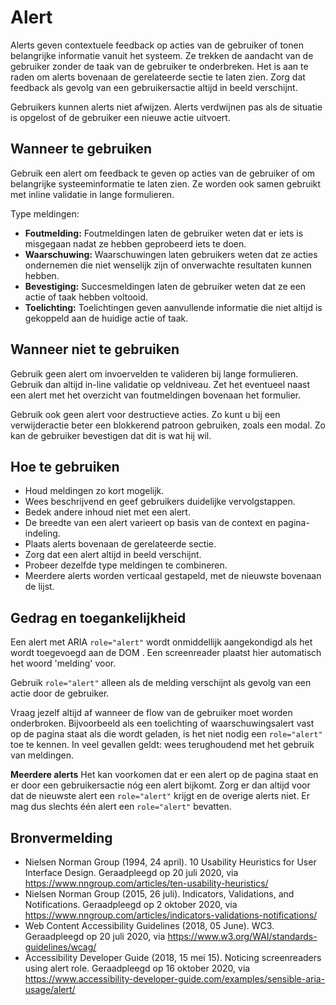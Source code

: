 
# Alert

<StorybookComponent />

Alerts geven contextuele feedback op acties van de gebruiker of tonen belangrijke informatie vanuit het systeem. Ze trekken de aandacht van de gebruiker zonder de taak van de gebruiker te onderbreken. Het is aan te raden om alerts bovenaan de gerelateerde sectie te laten zien. Zorg dat feedback als gevolg van een gebruikersactie altijd in beeld verschijnt.

Gebruikers kunnen alerts niet afwijzen. Alerts verdwijnen pas als de situatie is opgelost of de gebruiker een nieuwe actie uitvoert.

## Wanneer te gebruiken

Gebruik een alert om feedback te geven op acties van de gebruiker of om belangrijke systeeminformatie te laten zien. Ze worden ook samen gebruikt met inline validatie in lange formulieren.

Type meldingen:

- **Foutmelding:** Foutmeldingen laten de gebruiker weten dat er iets is misgegaan nadat ze hebben geprobeerd iets te doen.
  <StorybookComponent variant="error" />
- **Waarschuwing:** Waarschuwingen laten gebruikers weten dat ze acties ondernemen die niet wenselijk zijn of onverwachte resultaten kunnen hebben.
  <StorybookComponent variant="warning" />
- **Bevestiging:** Succesmeldingen laten de gebruiker weten dat ze een actie of taak hebben voltooid.
  <StorybookComponent variant="success" />
- **Toelichting:** Toelichtingen geven aanvullende informatie die niet altijd is gekoppeld aan de huidige actie of taak.
  <StorybookComponent variant="info" />

## Wanneer niet te gebruiken

Gebruik geen alert om invoervelden te valideren bij lange formulieren. Gebruik dan altijd in-line validatie op veldniveau. Zet het eventueel naast een alert met het overzicht van foutmeldingen bovenaan het formulier.

Gebruik ook geen alert voor destructieve acties. Zo kunt u bij een verwijderactie beter een blokkerend patroon gebruiken, zoals een modal. Zo kan de gebruiker bevestigen dat dit is wat hij wil.

## Hoe te gebruiken

- Houd meldingen zo kort mogelijk.
- Wees beschrijvend en geef gebruikers duidelijke vervolgstappen.
- Bedek andere inhoud niet met een alert.
- De breedte van een alert varieert op basis van de context en pagina-indeling.
- Plaats alerts bovenaan de gerelateerde sectie.
- Zorg dat een alert altijd in beeld verschijnt.
- Probeer dezelfde type meldingen te combineren.
- Meerdere alerts worden verticaal gestapeld, met de nieuwste bovenaan de lijst.

## Gedrag en toegankelijkheid

Een alert met ARIA `role="alert"` wordt onmiddellijk aangekondigd als het wordt toegevoegd aan de DOM . Een screenreader plaatst hier automatisch het woord 'melding' voor.

Gebruik `role="alert"` alleen als de melding verschijnt als gevolg van een actie door de gebruiker.

Vraag jezelf altijd af wanneer de flow van de gebruiker moet worden onderbroken. Bijvoorbeeld als een toelichting of waarschuwingsalert vast op de pagina staat als die wordt geladen, is het niet nodig een `role="alert"` toe te kennen. In veel gevallen geldt: wees terughoudend met het gebruik van meldingen.

**Meerdere alerts**
Het kan voorkomen dat er een alert op de pagina staat en er door een gebruikersactie nóg een alert bijkomt. Zorg er dan altijd voor dat de nieuwste alert een `role="alert"` krijgt en de overige alerts niet. Er mag dus slechts één alert een `role="alert"` bevatten.

## Bronvermelding

- Nielsen Norman Group (1994, 24 april). 10 Usability Heuristics for User Interface Design. Geraadpleegd op 20 juli 2020, via https://www.nngroup.com/articles/ten-usability-heuristics/
- Nielsen Norman Group (2015, 26 juli). Indicators, Validations, and Notifications. Geraadpleegd op 2 oktober 2020, via https://www.nngroup.com/articles/indicators-validations-notifications/
- Web Content Accessibility Guidelines (2018, 05 June). WC3. Geraadpleegd op 20 juli 2020, via https://www.w3.org/WAI/standards-guidelines/wcag/
- Accessibility Developer Guide (2018, 15 mei 15). Noticing screenreaders using alert role. Geraadpleegd op 16 oktober 2020, via https://www.accessibility-developer-guide.com/examples/sensible-aria-usage/alert/
